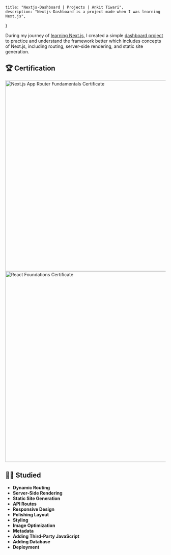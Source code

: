     title: "Nextjs-Dashboard | Projects | Ankit Tiwari",
    description: "Nextjs-Dashboard is a project made when I was learning Next.js",
}

During my journey of [learning Next.js](https://nextjs.org/learn), I created a simple [dashboard project](https://nextjs.org/learn/dashboard-app) to practice and understand the framework better which includes concepts of Next.js, including routing, server-side rendering, and static site generation.

## 🏆 Certification

<Image link="/images/projects/dashboard/dashboard1.png" alt="Next.js App Router Fundamentals Certificate" height="600" width="1000" />
<Image link="/images/projects/dashboard/dashboard2.png" alt="React Foundations Certificate" height="600" width="1000" />

## 🧑‍💻 Studied
- **Dynamic Routing**
- **Server-Side Rendering**
- **Static Site Generation**
- **API Routes**
- **Responsive Design**
- **Polishing Layout**
- **Styling**
- **Image Optimization**
- **Metadata**
- **Adding Third-Party JavaScript**
- **Adding Database**
- **Deployment**